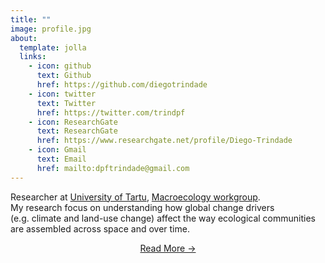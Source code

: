 ```yaml
---
title: ""
image: profile.jpg
about:
  template: jolla
  links:
    - icon: github
      text: Github
      href: https://github.com/diegotrindade
    - icon: twitter
      text: Twitter
      href: https://twitter.com/trindpf
    - icon: ResearchGate  
      text: ResearchGate
      href: https://www.researchgate.net/profile/Diego-Trindade
    - icon: Gmail  
      text: Email
      href: mailto:dpftrindade@gmail.com
---
```


Researcher at [University of Tartu](https://ut.ee/en), [Macroecology workgroup](https://macroecology.ut.ee/en/). <br> My research focus on understanding how global change drivers (e.g. climate and land-use change) affect the way ecological communities are assembled across space and over time.

::: {style="text-align: center"}
[Read More →](../about)
:::
